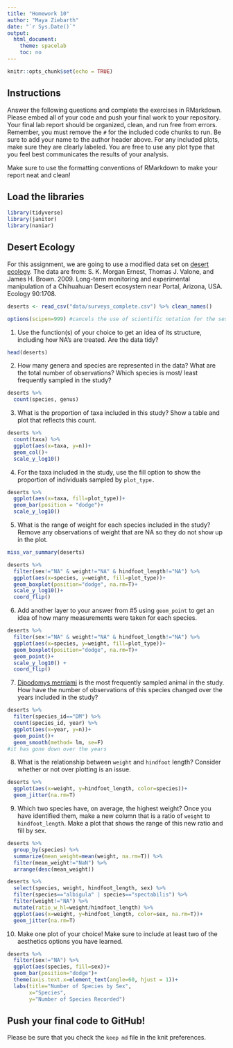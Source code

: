 ```yaml
---
title: "Homework 10"
author: "Maya Ziebarth"
date: "`r Sys.Date()`"
output:
  html_document:
    theme: spacelab
    toc: no
---
```


```r
knitr::opts_chunk$set(echo = TRUE)
```

## Instructions
Answer the following questions and complete the exercises in RMarkdown. Please embed all of your code and push your final work to your repository. Your final lab report should be organized, clean, and run free from errors. Remember, you must remove the `#` for the included code chunks to run. Be sure to add your name to the author header above. For any included plots, make sure they are clearly labeled. You are free to use any plot type that you feel best communicates the results of your analysis.  

Make sure to use the formatting conventions of RMarkdown to make your report neat and clean!  

## Load the libraries
```r
library(tidyverse)
library(janitor)
library(naniar)
``` 

## Desert Ecology
For this assignment, we are going to use a modified data set on [desert ecology](http://esapubs.org/archive/ecol/E090/118/). The data are from: S. K. Morgan Ernest, Thomas J. Valone, and James H. Brown. 2009. Long-term monitoring and experimental manipulation of a Chihuahuan Desert ecosystem near Portal, Arizona, USA. Ecology 90:1708.
```r
deserts <- read_csv("data/surveys_complete.csv") %>% clean_names()
```
```r
options(scipen=999) #cancels the use of scientific notation for the session
```

1. Use the function(s) of your choice to get an idea of its structure, including how NA's are treated. Are the data tidy?  
```r
head(deserts)
```


2. How many genera and species are represented in the data? What are the total number of observations? Which species is most/ least frequently sampled in the study?
```r
deserts %>% 
  count(species, genus)
```


3. What is the proportion of taxa included in this study? Show a table and plot that reflects this count.
```r
deserts %>% 
  count(taxa) %>% 
  ggplot(aes(x=taxa, y=n))+
  geom_col()+
  scale_y_log10()
```


4. For the taxa included in the study, use the fill option to show the proportion of individuals sampled by `plot_type.`
```r
deserts %>% 
  ggplot(aes(x=taxa, fill=plot_type))+
  geom_bar(position = "dodge")+
  scale_y_log10()
```


5. What is the range of weight for each species included in the study? Remove any observations of weight that are NA so they do not show up in the plot.
```r
miss_var_summary(deserts)
```
```r
deserts %>% 
  filter(sex!="NA" & weight!="NA" & hindfoot_length!="NA") %>% 
  ggplot(aes(x=species, y=weight, fill=plot_type))+
  geom_boxplot(position="dodge", na.rm=T)+
  scale_y_log10()+
  coord_flip()
```


6. Add another layer to your answer from #5 using `geom_point` to get an idea of how many measurements were taken for each species.
```r
deserts %>% 
  filter(sex!="NA" & weight!="NA" & hindfoot_length!="NA") %>% 
  ggplot(aes(x=species, y=weight, fill=plot_type))+
  geom_boxplot(position="dodge", na.rm=T)+
  geom_point()+
  scale_y_log10() +
  coord_flip()
```


7. [Dipodomys merriami](https://en.wikipedia.org/wiki/Merriam's_kangaroo_rat) is the most frequently sampled animal in the study. How have the number of observations of this species changed over the years included in the study?
```r
deserts %>% 
  filter(species_id=="DM") %>% 
  count(species_id, year) %>% 
  ggplot(aes(x=year, y=n))+
  geom_point()+
  geom_smooth(method= lm, se=F)
#it has gone down over the years
```


8. What is the relationship between `weight` and `hindfoot` length? Consider whether or not over plotting is an issue.
```r
deserts %>% 
  ggplot(aes(x=weight, y=hindfoot_length, color=species))+
  geom_jitter(na.rm=T)
```


9. Which two species have, on average, the highest weight? Once you have identified them, make a new column that is a ratio of `weight` to `hindfoot_length`. Make a plot that shows the range of this new ratio and fill by sex.
```r
deserts %>% 
  group_by(species) %>% 
  summarize(mean_weight=mean(weight, na.rm=T)) %>% 
  filter(mean_weight!="NaN") %>% 
  arrange(desc(mean_weight))
```
```r
deserts %>% 
  select(species, weight, hindfoot_length, sex) %>% 
  filter(species=="albigula" | species=="spectabilis") %>% 
  filter(weight!="NA") %>% 
  mutate(ratio_w_hl=weight/hindfoot_length) %>% 
  ggplot(aes(x=weight, y=hindfoot_length, color=sex, na.rm=T))+
  geom_jitter(na.rm=T)
```


10. Make one plot of your choice! Make sure to include at least two of the aesthetics options you have learned.
```r
deserts %>% 
  filter(sex!="NA") %>% 
  ggplot(aes(species, fill=sex))+
  geom_bar(position="dodge")+
  theme(axis.text.x=element_text(angle=60, hjust = 1))+
  labs(title="Number of Species by Sex", 
       x="Species",
       y="Number of Species Recorded")
```


## Push your final code to GitHub!
Please be sure that you check the `keep md` file in the knit preferences. 